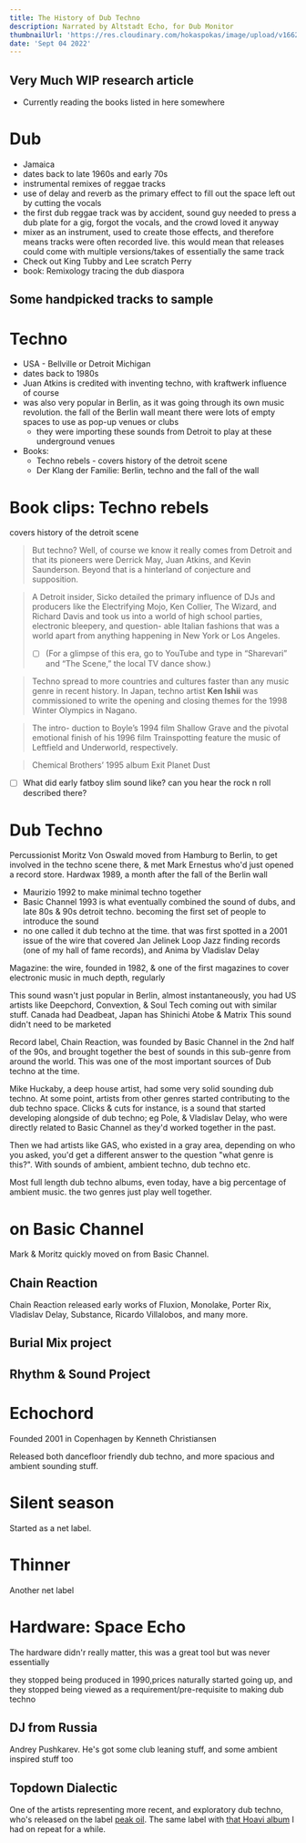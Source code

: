 ```yaml
---
title: The History of Dub Techno
description: Narrated by Altstadt Echo, for Dub Monitor
thumbnailUrl: 'https://res.cloudinary.com/hokaspokas/image/upload/v1662309734/goosebumpsfm/dubmonitor.png'
date: 'Sept 04 2022'
---
```


## Very Much WIP research article
- Currently reading the books listed in here somewhere

# Dub 

- Jamaica 
- dates back to late 1960s and early 70s
- instrumental remixes of reggae tracks
- use of delay and reverb as the primary effect to fill out the space left out by cutting the vocals
- the first dub reggae track was by accident, sound guy needed to press a dub plate for a gig, forgot the vocals, and the crowd loved it anyway
- mixer as an instrument, used to create those effects, and therefore means tracks were often recorded live. this would mean that releases could come with multiple versions/takes of essentially the same track
- Check out King Tubby and Lee scratch Perry
- book: Remixology tracing the dub diaspora

## Some handpicked tracks to sample
<Track url={'29JvDBgHOO3WtsJpgwYOYt'} genres={['dub', 'reggae']} blurb={'Love the very slight, but obvious distortion in this tune.'}/>

<Track url={'7vj2FjcQ0qwBCOIvLpKGAx'} genres={['dub', 'reggae']}/>

# Techno

- USA - Bellville or Detroit Michigan
- dates back to 1980s
- Juan Atkins is credited with inventing techno, with kraftwerk influence of course
- was also very popular in Berlin, as it was going through its own music revolution. the fall of the Berlin wall meant there were lots of empty spaces to use as pop-up venues or clubs
	- they were importing these sounds from Detroit to play at these underground venues
- Books: 
	- Techno rebels - covers history of the detroit scene
	- Der Klang der Familie: Berlin, techno and the fall of the wall

# Book clips: Techno rebels
covers history of the detroit scene
> But techno? Well, of course we know it really comes from Detroit and that its pioneers were Derrick May, Juan Atkins, and Kevin Saunderson. Beyond that is a hinterland of conjecture and supposition.

> A Detroit insider, Sicko detailed the primary influence of DJs and producers like the Electrifying Mojo, Ken Collier, The Wizard, and Richard Davis and took us into a world of high school parties, electronic bleepery, and question- able Italian fashions that was a world apart from anything happening in New York or Los Angeles. 
> - [ ] (For a glimpse of this era, go to YouTube and type in “Sharevari” and “The Scene,” the local TV dance show.)

> Techno spread to more countries and cultures faster than any music genre in recent history. In Japan, techno artist **Ken Ishii** was commissioned to write the opening and closing themes for the 1998 Winter Olympics in Nagano.

> The intro- duction to Boyle’s 1994 film Shallow Grave and the pivotal emotional finish of his 1996 film Trainspotting feature the music of Leftfield and Underworld, respectively.

> Chemical Brothers’ 1995 album Exit Planet Dust

- [ ] What did early fatboy slim sound like? can you hear the rock n roll described there?

# Dub Techno

Percussionist Moritz Von Oswald moved from Hamburg to Berlin, to get involved in the techno scene there,  & met Mark Ernestus who'd just opened a record store. Hardwax 1989, a month after the fall of the Berlin wall

- Maurizio 1992 to make minimal techno together
- Basic Channel 1993 is what eventually combined the sound of dubs, and late 80s & 90s detroit techno. becoming the first set of people to introduce the sound
- no one called it dub techno at the time. that was first spotted in a 2001 issue of the wire that covered Jan Jelinek Loop Jazz finding records (one of my hall of fame records), and Anima by Vladislav Delay

Magazine: the wire, founded in 1982, & one of the first magazines to cover electronic music in much depth, regularly

This sound wasn't just popular in Berlin, almost instantaneously, you had US artists like Deepchord, Convextion, & Soul Tech coming out with similar stuff. Canada had Deadbeat, Japan has Shinichi Atobe & Matrix
This sound didn't need to be marketed

Record label, Chain Reaction, was founded by Basic Channel in the 2nd half of the 90s, and brought together the best of sounds in this sub-genre from around the world. This was one of the most important sources of Dub techno at the time.

Mike Huckaby, a deep house artist, had some very solid sounding dub techno. At some point, artists from other genres started contributing to the dub techno space. Clicks & cuts for instance, is a sound that started developing alongside of dub techno; eg Pole, & Vladislav Delay, who were directly related to Basic Channel as they'd worked together in the past.

Then we had artists like GAS, who existed in a gray area, depending on who you asked, you'd get a different answer to the question "what genre is this?". With sounds of ambient, ambient techno, dub techno etc.

Most full length dub techno albums, even today, have a big percentage of ambient music. the two genres just play well together.

# on Basic Channel
Mark & Moritz quickly moved on from Basic Channel.

## Chain Reaction
Chain Reaction released early works of Fluxion, Monolake, Porter Rix, Vladislav Delay, Substance, Ricardo Villalobos, and many more.

## Burial Mix project

## Rhythm & Sound Project

# Echochord
Founded 2001 in Copenhagen by Kenneth Christiansen

Released both dancefloor friendly dub techno, and more spacious and ambient sounding stuff.

# Silent season
Started as a net label. 

# Thinner
Another net label

# Hardware: Space Echo
The hardware didn'r really matter, this was a great tool but was never essentially

they stopped being produced in 1990,prices naturally started going up, and they stopped being viewed as a requirement/pre-requisite to making dub techno

## DJ from Russia
Andrey Pushkarev. He's got some club leaning stuff, and some ambient inspired stuff too

## Topdown Dialectic
One of the artists representing more recent, and exploratory dub techno, who's released on the label [peak oil](https://peakoil.bandcamp.com/music). The same label with [that Hoavi album](https://peakoil.bandcamp.com/album/invariant) I had on repeat for a while.